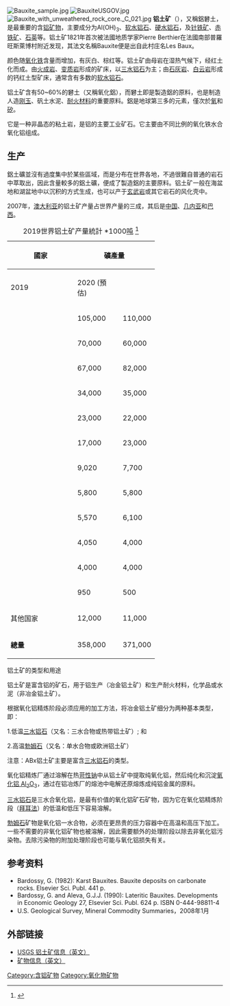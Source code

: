 [[File:Bauxite_sample.jpg|thumb]]
[[File:BauxiteUSGOV.jpg|thumb]]
[[File:Bauxite_with_unweathered_rock_core._C_021.jpg|thumb]]
'''铝土矿'''（{{lang-en|'''Bauxite'''}}），又稱鋁礬土，是最重要的含[[铝|铝]][[矿物|矿物]]，主要成分为Al(OH)<sub>3</sub>、[[软水铝石|软水铝石]]、[[硬水铝石|硬水铝石]]，及[[针铁矿|针铁矿]]、[[赤铁矿|赤铁矿]]、[[石英|石英]]等。铝土矿1821年首次被法國地质学家Pierre Berthier在法國南部普羅旺斯萊博村附近发现，其法文名稱Bauxite便是出自此村庄名Les Baux。

颜色随[[氧化铁|氧化铁]]含量而增加，有灰白、棕红等。铝土矿由母岩在湿热气候下，经红土化而成。由[[火成岩|火成岩]]、[[变质岩|变质岩]]形成的矿床，以[[三水铝石|三水铝石]]为主；由[[石灰岩|石灰岩]]、[[白云岩|白云岩]]形成的钙红土型矿床，通常含有多数的[[软水铝石|软水铝石]]。

铝土矿含有50~60%的礬土（又稱氧化鋁），而礬土即是製造鋁的原料，也是制造人造[[刚玉|刚玉]]、矾土水泥、[[耐火材料|耐火材料]]的重要原料。鋁是地球第三多的元素，僅次於[[氧|氧]]和[[矽|矽]]。

它是一种非晶态的粘土岩，是铝的主要工业矿石。它主要由不同比例的氧化铁水合氧化铝组成。

== 生产 ==
鋁土礦並沒有過度集中於某些區域，而是分布在世界各地，不過很難自普通的岩石中萃取出，因此含量較多的鋁土礦，便成了製造鋁的主要原料。铝土矿一般在海盆地和湖盆地中以沉积的方式生成，也可以产于[[玄武岩|玄武岩]]或其它岩石的风化壳中。

2007年，[[澳大利亚|澳大利亚]]的铝土矿产量占世界产量的三成，其后是[[中国|中国]]、[[几内亚|几内亚]]和[[巴西|巴西]]。

<div style=text-align:right>
{| class="wikitable"
|+ 2019世界铝土矿产量統計  *1000[[吨|吨]] 
<ref>{{Cite web|last=|first=|date=January 2020|title=Bauxite and Alumina 2021 Annual Publication|url=https://pubs.usgs.gov/periodicals/mcs2021/mcs2021-bauxite-alumina.pdf|url-status=no|archive-url=https://web.archive.org/web/20211208035529/https://pubs.usgs.gov/periodicals/mcs2021/mcs2021-bauxite-alumina.pdf|archive-date=2021-12-08|access-date=2 August 2021|website=U.S. Geological Survey}}</ref>
! rowspan="2" width="140" | 國家
! colspan="2"             | 礦產量
! rowspan="2" width="100" | 储存量
|-
! width="90" | 2019
! width="90" | 2020 (預估)
|-
| style=text-align:left|{{flaglist|澳大利亚}}     ||     105,000 ||  110,000 ||   5,100,000
|-
| style=text-align:left|{{flaglist|中國}}         ||      70,000 ||   60,000 ||   1,000,000
|-
| style=text-align:left|{{flaglist|几内亚}}       ||      67,000 ||   82,000 ||   7,400,000
|-
| style=text-align:left|{{flaglist|巴西}}         ||      34,000 ||   35,000 ||   2,700,000
|-
| style=text-align:left|{{flaglist|印度}}         ||      23,000 ||   22,000 ||     660,000 
|-
| style=text-align:left|{{flaglist|印尼}}         ||      17,000 ||   23,000 ||   1,200,000 
|-
| style=text-align:left|{{flaglist|牙买加}}       ||       9,020 ||    7,700 ||   2,000,000 
|-
| style=text-align:left|{{flaglist|哈萨克}}       ||       5,800 ||    5,800 ||     160,000
|-           
| style=text-align:left|{{flaglist|俄罗斯}}       ||       5,570 ||    6,100 ||     500,000
|-
| style=text-align:left|{{flaglist|沙烏地阿拉伯}} ||       4,050 ||    4,000 ||     190,000
|-
| style=text-align:left|{{flaglist|越南}}         ||       4,000 ||    4,000 ||   3,700,000
|-
| style=text-align:left|{{flaglist|馬來西亞}}     ||         950 ||      500 ||     170,000
|-
| style=text-align:left|其他国家                  ||      12,000 ||   11,000 ||   4,900,000
|-
| style=text-align:left|'''總量'''                ||     358,000 ||  371,000 ||  30,000,000
|}
<div style=text-align:left>
铝土矿的类型和用途
</center>铝土矿是富含铝的矿石，用于铝生产（冶金铝土矿）和生产耐火材料，化学品或水泥（非冶金铝土矿）。 

根据氧化铝精炼阶段必须应用的加工方法，将冶金铝土矿细分为两种基本类型，即： 

1.低温[[三水铝石|三水铝石]]（又名：三水合物或热带铝土矿）; 和 

2.高温[[勃姆石|勃姆石]]（又名：单水合物或欧洲铝土矿）

注意：ABx铝土矿主要是富含[[三水铝石|三水铝石]]的类型。 

氧化铝精炼厂通过溶解在热[[苛性钠|苛性钠]]中从铝土矿中提取纯氧化铝，然后纯化和沉淀[[氧化铝|氧化铝 Al<sub>2</sub>O<sub>3</sub>]]，通过在铝冶炼厂的熔池中电解还原熔炼成纯铝金属的原料。 

[[三水铝石|三水铝石]]是三水合氧化铝，是最有价值的氧化铝矿石矿物，因为它在氧化铝精炼阶段（[[拜耳法|拜耳法]]）的低温和低压下容易溶解。

[[勃姆石|勃姆石]]矿物是氧化铝一水合物，必须在更昂贵的压力容器中在高温和高压下加工。一些不需要的非氧化铝矿物也被溶解，因此需要额外的处理阶段以除去非氧化铝污染物。去除污染物的附加处理阶段也可能与氧化铝损失有关。 

== 参考资料 ==
* Bardossy, G. (1982): Karst Bauxites. Bauxite deposits on carbonate rocks. Elsevier Sci. Publ. 441 p.
* Bardossy, G. and Aleva, G.J.J. (1990): Lateritic Bauxites. Developments in Economic Geology 27, Elsevier Sci. Publ. 624 p. ISBN 0-444-98811-4
* U.S. Geological Survey, Mineral Commodity Summaries，2008年1月

== 外部链接 ==
* [http://minerals.usgs.gov/minerals/pubs/commodity/bauxite/ USGS 铝土矿信息（英文）] {{Wayback|url=http://minerals.usgs.gov/minerals/pubs/commodity/bauxite/ |date=20090506220703 }}
* [https://web.archive.org/web/20051003232659/http://www.mii.org/Minerals/photoal.html 矿物信息（英文）]

{{Authority control}}
[[Category:含铝矿物|Category:含铝矿物]]
[[Category:氧化物矿物|Category:氧化物矿物]]